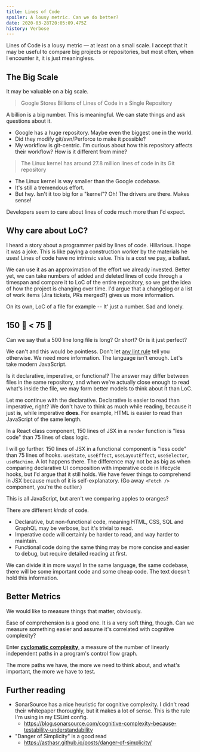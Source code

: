 ```yaml
---
title: Lines of Code
spoiler: A lousy metric. Can we do better?
date: 2020-03-28T20:05:09.475Z
history: Verbose
---
```


Lines of Code is a lousy metric — at least on a small scale. I accept that
it may be useful to compare big projects or repositories, but most often,
when I encounter it, it is just meaningless.

## The Big Scale

It may be valuable on a big scale.

> Google Stores Billions of Lines of Code in a Single Repository

A billion is a big number. This is meaningful. We can state things and ask
questions about it.

- Google has a huge repository. Maybe even the biggest one in the world.
- Did they modify git/svn/Perforce to make it possible?
- My workflow is git-centric. I'm curious about how this repository affects
  their workflow? How is it different from mine?

> The Linux kernel has around 27.8 million lines of code in its Git
> repository

- The Linux kernel is way smaller than the Google codebase.
- It's still a tremendous effort.
- But hey. Isn't it too big for a "kernel"? Oh! The drivers are there. Makes
  sense!

Developers seem to care about lines of code much more than I'd expect.

## Why care about LoC?

I heard a story about a programmer paid by lines of code. Hillarious. I hope
it was a joke. This is like paying a construction worker by the materials he
uses! Lines of code have no intrinsic value. This is a cost we pay, a
ballast.

We can use it as an approximation of the effort we already invested. Better
yet, we can take numbers of added and deleted lines of code through a
timespan and compare it to LoC of the entire repository, so we get the idea
of how the project is changing over time. I'd argue that a changelog or a
list of work items (Jira tickets, PRs merged?) gives us more information.

On its own, LoC of a file for example -- It' just a number. Sad and lonely.

## 150 🍎 < 75 🍊

Can we say that a 500 line long file is long? Or short? Or is it just
perfect?

We can't and this would be pointless. Don't let
[any lint rule](https://eslint.org/docs/rules/max-lines) tell you otherwise.
We need more information. The language isn't enough. Let's take modern
JavaScript.

Is it declarative, imperative, or functional? The answer may differ between
files in the same repository, and when we're actually close enough to read
what's inside the file, we may form better models to think about it than
LoC.

Let me continue with the declarative. Declarative is easier to read than
imperative, right? We don't have to think as much while reading, because it
just **is**, while imperative **does**. For example, HTML is easier to read
than JavaScript of the same length.

In a React class component, 150 lines of JSX in a `render` function is "less
code" than 75 lines of class logic.

I will go further. 150 lines of JSX in a functional component is "less code"
than 75 lines of hooks. `useState`, `useEffect`, `useLayoutEffect`,
`useSelector`, `useMachine`. A lot happens there. The difference may not be
as big as when comparing declarative UI composition with imperative code in
lifecycle hooks, but I'd argue that it still holds. We have fewer things to
comprehend in JSX because much of it is self-explanatory. (Go away
`<Fetch />` component, you're the outlier.)

This is all JavaScript, but aren't we comparing apples to oranges?

There are different _kinds_ of code.

- Declarative, but non-functional code, meaning HTML, CSS, SQL and GraphQL
  may be verbose, but it's trivial to read.
- Imperative code will certainly be harder to read, and way harder to
  maintain.
- Functional code doing the same thing may be more concise and easier to
  debug, but require detailed reading at first.

We can divide it in more ways! In the same language, the same codebase,
there will be some important code and some cheap code. The text doesn't hold
this information.

## Better Metrics

We would like to measure things that matter, obviously.

Ease of comprehension is a good one. It is a very soft thing, though. Can we
measure something easier and assume it's correlated with cognitive
complexity?

Enter
[**cyclomatic complexity**](https://en.wikipedia.org/wiki/Cyclomatic_complexity),
a measure of the number of linearly independent paths in a program's control
flow graph.

The more paths we have, the more we need to think about, and what's
important, the more we have to test.

## Further reading

- SonarSource has a nice heuristic for cognitive complexity. I didn't read
  their whitepaper thoroughly, but it makes a lot of sense. This is the rule
  I'm using in my ESLint config.
  - https://blog.sonarsource.com/cognitive-complexity-because-testability-understandability
- "Danger of Simplicity" is a good read
  - https://asthasr.github.io/posts/danger-of-simplicity/

<TableOfContents />
